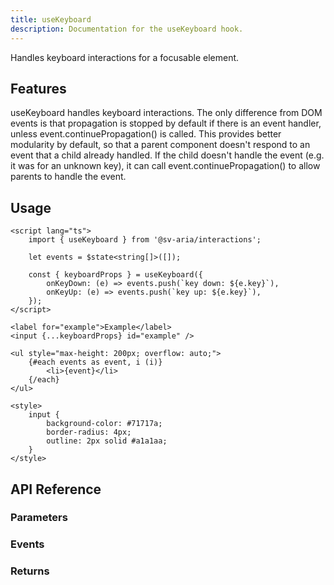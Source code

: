 ```yaml
---
title: useKeyboard
description: Documentation for the useKeyboard hook.
---
```



Handles keyboard interactions for a focusable element.

## Features

useKeyboard handles keyboard interactions. The only difference from DOM events is that propagation is stopped by default if there is an event handler, unless event.continuePropagation() is called. This provides better modularity by default, so that a parent component doesn't respond to an event that a child already handled. If the child doesn't handle the event (e.g. it was for an unknown key), it can call event.continuePropagation() to allow parents to handle the event.

## Usage

```svelte live props={{ "client:visible": true }}
<script lang="ts">
	import { useKeyboard } from '@sv-aria/interactions';

	let events = $state<string[]>([]);

	const { keyboardProps } = useKeyboard({
		onKeyDown: (e) => events.push(`key down: ${e.key}`),
		onKeyUp: (e) => events.push(`key up: ${e.key}`),
	});
</script>

<label for="example">Example</label>
<input {...keyboardProps} id="example" />

<ul style="max-height: 200px; overflow: auto;">
	{#each events as event, i (i)}
		<li>{event}</li>
	{/each}
</ul>

<style>
	input {
		background-color: #71717a;
		border-radius: 4px;
		outline: 2px solid #a1a1aa;
	}
</style>
```

## API Reference

### Parameters

<Parameters props={KeyboardDocs.props} />

### Events

<Events props={KeyboardDocs.events} />

### Returns

<Returns props={KeyboardDocs.returns} />
